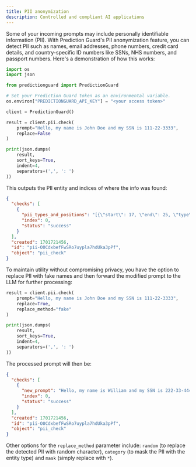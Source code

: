 ```yaml
---
title: PII anonymization
description: Controlled and compliant AI applications
---
```


Some of your incoming prompts may include personally identifiable information (PII). With Prediction Guard's PII anonymization feature, you can detect PII such as names, email addresses, phone numbers, credit card details, and country-specific ID numbers like SSNs, NHS numbers, and passport numbers. Here's a demonstration of how this works:

```python copy
import os
import json

from predictionguard import PredictionGuard

# Set your Prediction Guard token as an environmental variable.
os.environ["PREDICTIONGUARD_API_KEY"] = "<your access token>"

client = PredictionGuard()

result = client.pii.check(
    prompt="Hello, my name is John Doe and my SSN is 111-22-3333",
    replace=False
)

print(json.dumps(
    result,
    sort_keys=True,
    indent=4,
    separators=(',', ': ')
))
```

This outputs the PII entity and indices of where the info was found:

```json
{
  "checks": [
    {
      "pii_types_and_positions": "[{\"start\": 17, \"end\": 25, \"type\": \"PERSON\"}, {\"start\": 40, \"end\": 51, \"type\": \"US_SSN\"}]",
      "index": 0,
      "status": "success"
    }
  ],
  "created": 1701721456,
  "id": "pii-O0CdxbefFwSRo7uypla7hdUka3pPf",
  "object": "pii_check"
}
```

To maintain utility without compromising privacy, you have the option to replace PII with fake names and then forward the modified prompt to the LLM for further processing:

```python copy
result = client.pii.check(
    prompt="Hello, my name is John Doe and my SSN is 111-22-3333",
    replace=True,
    replace_method="fake"
)

print(json.dumps(
    result,
    sort_keys=True,
    indent=4,
    separators=(',', ': ')
))
```

The processed prompt will then be:

```json
{
  "checks": [
    {
      "new_prompt": "Hello, my name is William and my SSN is 222-33-4444",
      "index": 0,
      "status": "success"
    }
  ],
  "created": 1701721456,
  "id": "pii-O0CdxbefFwSRo7uypla7hdUka3pPf",
  "object": "pii_check"
}
```

Other options for the `replace_method` parameter include: `random` (to replace the detected PII with random character), `category` (to mask the PII with the entity type) and `mask` (simply replace with `*`).
